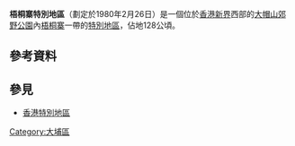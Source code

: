 '''梧桐寨特別地區'''（劃定於1980年2月26日）是一個位於[[香港|香港]][[新界|新界]]西部的[[大帽山郊野公園|大帽山郊野公園]]內[[梧桐寨|梧桐寨]]一帶的[[香港特別地區|特別地區]]，佔地128公頃。

==參考資料==
{{web reference|URL=http://www.legislation.gov.hk/blis_ind.nsf/b0bf723264bb0d11482564820006a88f/f355607b0505082e4825661b0008e70d?OpenDocument|title=第208C章 附表 郊野公園內特別地區的指定(綜合)令|work=雙語法例資料系統|year=2007年|date=10月24日}}

==參見==
* [[香港特別地區|香港特別地區]]

{{香港特別地區}}
[[Category:大埔區|Category:大埔區]]